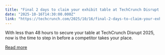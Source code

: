 ```yaml
---
title: "Final 2 days to claim your exhibit table at TechCrunch Disrupt 2025"
date: "2025-10-16T14:30:00.000Z"
link: "https://techcrunch.com/2025/10/16/final-2-days-to-claim-your-exhibit-table-at-techcrunch-disrupt-2025/"
---
```


With less than 48 hours to secure your table at TechCrunch Disrupt 2025, now is the time to step in before a competitor takes your place.

[Read more](https://techcrunch.com/2025/10/16/final-2-days-to-claim-your-exhibit-table-at-techcrunch-disrupt-2025/)
